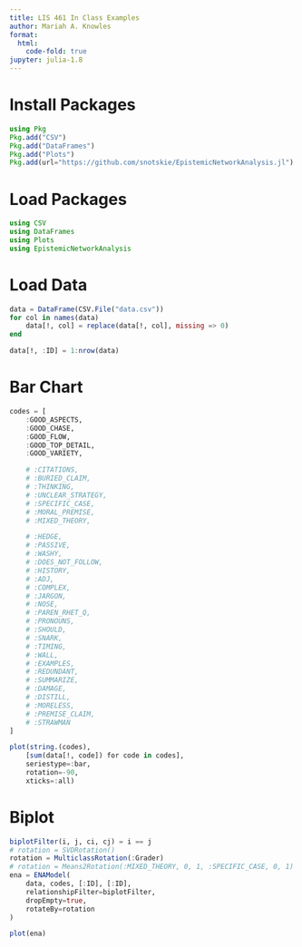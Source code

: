 ```yaml
---
title: LIS 461 In Class Examples
author: Mariah A. Knowles
format:
  html:
    code-fold: true
jupyter: julia-1.8
---
```


# Install Packages

```julia
using Pkg
Pkg.add("CSV")
Pkg.add("DataFrames")
Pkg.add("Plots")
Pkg.add(url="https://github.com/snotskie/EpistemicNetworkAnalysis.jl")
```

# Load Packages

```julia
using CSV
using DataFrames
using Plots
using EpistemicNetworkAnalysis
```

# Load Data

```julia
data = DataFrame(CSV.File("data.csv"))
for col in names(data)
    data[!, col] = replace(data[!, col], missing => 0)
end

data[!, :ID] = 1:nrow(data)
```

# Bar Chart

```julia
codes = [
    :GOOD_ASPECTS,
    :GOOD_CHASE,
    :GOOD_FLOW,
    :GOOD_TOP_DETAIL,
    :GOOD_VARIETY,

    # :CITATIONS,
    # :BURIED_CLAIM,
    # :THINKING,
    # :UNCLEAR_STRATEGY,
    # :SPECIFIC_CASE,
    # :MORAL_PREMISE,
    # :MIXED_THEORY,

    # :HEDGE,
    # :PASSIVE,
    # :WASHY,
    # :DOES_NOT_FOLLOW,
    # :HISTORY,
    # :ADJ,
    # :COMPLEX,
    # :JARGON,
    # :NOSE,
    # :PAREN_RHET_Q,
    # :PRONOUNS,
    # :SHOULD,
    # :SNARK,
    # :TIMING,
    # :WALL,
    # :EXAMPLES,
    # :REDUNDANT,
    # :SUMMARIZE,
    # :DAMAGE,
    # :DISTILL,
    # :MORELESS,
    # :PREMISE_CLAIM,
    # :STRAWMAN
]

plot(string.(codes),
    [sum(data[!, code]) for code in codes],
    seriestype=:bar,
    rotation=-90,
    xticks=:all)
```

# Biplot

```julia
biplotFilter(i, j, ci, cj) = i == j
# rotation = SVDRotation()
rotation = MulticlassRotation(:Grader)
# rotation = Means2Rotation(:MIXED_THEORY, 0, 1, :SPECIFIC_CASE, 0, 1)
ena = ENAModel(
    data, codes, [:ID], [:ID],
    relationshipFilter=biplotFilter,
    dropEmpty=true,
    rotateBy=rotation
)

plot(ena)
```
